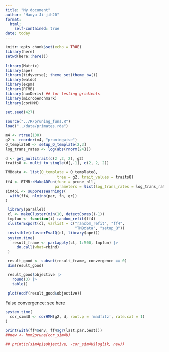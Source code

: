 ```yaml
---
title: "My document"
author: "Haoyu Ji-jih20"
format: 
  html:
    self-contained: true
date: today
---
```


```r
knitr::opts_chunk$set(echo = TRUE)
library(here)
setwd(here::here())
```

```r
library(Matrix)
library(ape)
library(tidyverse); theme_set(theme_bw())
library(waldo)
library(expm)
library(RTMB)
library(numDeriv) ## for testing gradients
library(microbenchmark)
library(corHMM)
```

```r
set.seed(427)
```

```r
source("../R/pruning_funs.R")
load("../data/primates.rda")
```

```r
m4 <- rtree(100)
g2 <- reorder(m4, "pruningwise")
Q_template8 <- setup_Q_template(2,3)
log_trans_rates <- log(abs(rnorm(24)))
                       
d <- get_multitrait(c(2 ,2, 2), g2)
traits8 <- multi_to_single(d[,-1], c(2, 2, 2))

TMBdata <- list(Q_template = Q_template8,
                       tree = g2, trait_values = traits8)
ff4 <- RTMB::MakeADFun(func = prune_nll,
                      parameters = list(log_trans_rates = log_trans_rates), silent = TRUE)
sim4p1 <- suppressWarnings(
  with(ff4, nlminb(par, fn, gr))
)
```

```r
 library(parallel)
 cl <- makeCluster(min(10, detectCores()-1))
 tmpfun <- function(i) random_refit(ff4)
 clusterExport(cl, varlist = c("random_refit", "ff4",
							   "TMBdata", "setup_Q"))
 invisible(clusterEvalQ(cl, library(ape)))
 system.time(
   result_frame <- parLapply(cl, 1:500, tmpfun) |>
	 do.call(what=rbind)
 )
```


```r
 result_good <- subset(result_frame, convergence == 0)
 dim(result_good)

 result_good$objective |>
   round(3) |>
   table()
```

```r
 plot(ecdf(result_good$objective))
```
False convergence: see [here](https://stackoverflow.com/a/40049233/190277)

```r
system.time(
  cor_sim4U <- corHMM(g2, d, root.p = 'madfitz', rate.cat = 1)
)
```

```r
print(with(ff4$env, ff4$gr(last.par.best)))
##new <- hmm2prune(cor_sim4U)

## print(c(sim4p1$objective, -cor_sim4U$loglik, new))
```
